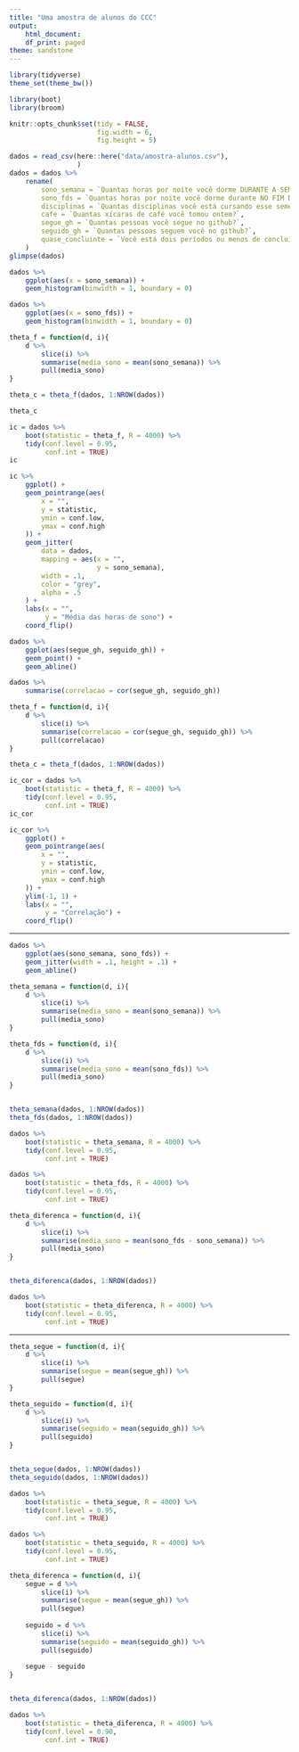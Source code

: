 ```yaml
---
title: "Uma amostra de alunos do CCC"
output:
    html_document:
    df_print: paged
theme: sandstone
---
```


```r
library(tidyverse)
theme_set(theme_bw())

library(boot)
library(broom)

knitr::opts_chunk$set(tidy = FALSE,
                      fig.width = 6,
                      fig.height = 5)

```

```r
dados = read_csv(here::here("data/amostra-alunos.csv"), 
                 ) 
dados = dados %>%
    rename(
        sono_semana = `Quantas horas por noite você dorme DURANTE A SEMANA em média?`,
        sono_fds = `Quantas horas por noite você dorme durante NO FIM DE SEMANA em média?`,
        disciplinas = `Quantas disciplinas você está cursando esse semestre?`,
        cafe = `Quantas xícaras de café você tomou ontem?`,
        segue_gh = `Quantas pessoas você segue no github?`,
        seguido_gh = `Quantas pessoas seguem você no github?`,
        quase_concluinte = `Você está dois períodos ou menos de concluir?`
    )
glimpse(dados)
```

```r
dados %>% 
    ggplot(aes(x = sono_semana)) + 
    geom_histogram(binwidth = 1, boundary = 0)

dados %>% 
    ggplot(aes(x = sono_fds)) + 
    geom_histogram(binwidth = 1, boundary = 0)
```




```r
theta_f = function(d, i){
    d %>% 
        slice(i) %>% 
        summarise(media_sono = mean(sono_semana)) %>% 
        pull(media_sono)
}

theta_c = theta_f(dados, 1:NROW(dados))

theta_c
```

```r
ic = dados %>% 
    boot(statistic = theta_f, R = 4000) %>% 
    tidy(conf.level = 0.95, 
         conf.int = TRUE)
ic
```

```r
ic %>%
    ggplot() +
    geom_pointrange(aes(
        x = "",
        y = statistic,
        ymin = conf.low,
        ymax = conf.high
    )) +
    geom_jitter(
        data = dados,
        mapping = aes(x = "",
                      y = sono_semana),
        width = .1,
        color = "grey",
        alpha = .5
    ) +
    labs(x = "",
         y = "Média das horas de sono") +
    coord_flip()
```


```r
dados %>% 
    ggplot(aes(segue_gh, seguido_gh)) + 
    geom_point() + 
    geom_abline()
```

```r
dados %>% 
    summarise(correlacao = cor(segue_gh, seguido_gh))
```

```r
theta_f = function(d, i){
    d %>% 
        slice(i) %>% 
        summarise(correlacao = cor(segue_gh, seguido_gh)) %>% 
        pull(correlacao)
}

theta_c = theta_f(dados, 1:NROW(dados))
```

```r
ic_cor = dados %>% 
    boot(statistic = theta_f, R = 4000) %>% 
    tidy(conf.level = 0.95, 
         conf.int = TRUE)
ic_cor
```

```r
ic_cor %>%
    ggplot() +
    geom_pointrange(aes(
        x = "",
        y = statistic,
        ymin = conf.low,
        ymax = conf.high
    )) +
    ylim(-1, 1) + 
    labs(x = "",
         y = "Correlação") +
    coord_flip()
```

----

```r
dados %>% 
    ggplot(aes(sono_semana, sono_fds)) + 
    geom_jitter(width = .1, height = .1) + 
    geom_abline()
```


```r
theta_semana = function(d, i){
    d %>% 
        slice(i) %>% 
        summarise(media_sono = mean(sono_semana)) %>% 
        pull(media_sono)
}

theta_fds = function(d, i){
    d %>% 
        slice(i) %>% 
        summarise(media_sono = mean(sono_fds)) %>% 
        pull(media_sono)
}


theta_semana(dados, 1:NROW(dados))
theta_fds(dados, 1:NROW(dados))
```

```r
dados %>% 
    boot(statistic = theta_semana, R = 4000) %>% 
    tidy(conf.level = 0.95, 
         conf.int = TRUE)
```

```r
dados %>% 
    boot(statistic = theta_fds, R = 4000) %>% 
    tidy(conf.level = 0.95, 
         conf.int = TRUE)
```

```r
theta_diferenca = function(d, i){
    d %>% 
        slice(i) %>% 
        summarise(media_sono = mean(sono_fds - sono_semana)) %>% 
        pull(media_sono)
}


theta_diferenca(dados, 1:NROW(dados))
```


```r
dados %>% 
    boot(statistic = theta_diferenca, R = 4000) %>% 
    tidy(conf.level = 0.95, 
         conf.int = TRUE)
```

---

```r
theta_segue = function(d, i){
    d %>% 
        slice(i) %>% 
        summarise(segue = mean(segue_gh)) %>% 
        pull(segue)
}

theta_seguido = function(d, i){
    d %>% 
        slice(i) %>% 
        summarise(seguido = mean(seguido_gh)) %>% 
        pull(seguido)
}


theta_segue(dados, 1:NROW(dados))
theta_seguido(dados, 1:NROW(dados))
```

```r
dados %>% 
    boot(statistic = theta_segue, R = 4000) %>% 
    tidy(conf.level = 0.95, 
         conf.int = TRUE)
```

```r
dados %>% 
    boot(statistic = theta_seguido, R = 4000) %>% 
    tidy(conf.level = 0.95, 
         conf.int = TRUE)

```

```r
theta_diferenca = function(d, i){
    segue = d %>% 
        slice(i) %>% 
        summarise(segue = mean(segue_gh)) %>% 
        pull(segue)
    
    seguido = d %>% 
        slice(i) %>% 
        summarise(seguido = mean(seguido_gh)) %>% 
        pull(seguido)
    
    segue - seguido
}


theta_diferenca(dados, 1:NROW(dados))
```

```r
dados %>% 
    boot(statistic = theta_diferenca, R = 4000) %>% 
    tidy(conf.level = 0.90, 
         conf.int = TRUE)
```

